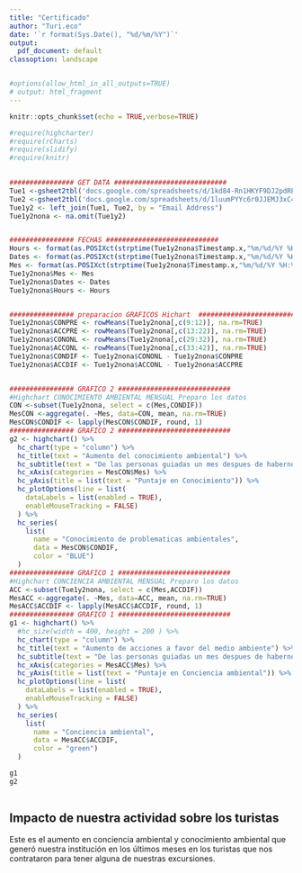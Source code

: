 ```yaml
---
title: "Certificado"
author: "Turi.eco"
date: '`r format(Sys.Date(), "%d/%m/%Y")`'
output:
  pdf_document: default
classoption: landscape


#options(allow_html_in_all_outputs=TRUE)
# output: html_fragment
---
```


```r
knitr::opts_chunk$set(echo = TRUE,verbose=TRUE)

#require(highcharter)
#require(rCharts)
#require(slidify)
#require(knitr)
           
```

```r
################ GET DATA ############################
Tue1 <-gsheet2tbl('docs.google.com/spreadsheets/d/1kd84-Rn1HKYF9DJ2pdRPbZYmqC2MD_JjM95by7RFFik/edit?usp=sharing')
Tue2 <-gsheet2tbl('docs.google.com/spreadsheets/d/1luumPYYc6r0JJEMJ3xC4mNA1GUox0GTKoPgKgbrGyno/edit?usp=sharing')
Tue1y2 <- left_join(Tue1, Tue2, by = "Email Address")
Tue1y2nona <- na.omit(Tue1y2)


################ FECHAS ############################
Hours <- format(as.POSIXct(strptime(Tue1y2nona$Timestamp.x,"%m/%d/%Y %H:%M:%S",tz="")) ,format = "%H:%M:%S")
Dates <- format(as.POSIXct(strptime(Tue1y2nona$Timestamp.x,"%m/%d/%Y %H:%M:%S",tz="")) ,format = "%Y-%m-%d")
Mes <- format(as.POSIXct(strptime(Tue1y2nona$Timestamp.x,"%m/%d/%Y %H:%M:%S",tz="")) ,format = "%Y-%m")
Tue1y2nona$Mes <- Mes
Tue1y2nona$Dates <- Dates
Tue1y2nona$Hours <- Hours


################ preparacion GRAFICOS Hichart  ############################
Tue1y2nona$CONPRE <- rowMeans(Tue1y2nona[,c(9:12)], na.rm=TRUE)
Tue1y2nona$ACCPRE <- rowMeans(Tue1y2nona[,c(13:22)], na.rm=TRUE) 
Tue1y2nona$CONONL <- rowMeans(Tue1y2nona[,c(29:32)], na.rm=TRUE) 
Tue1y2nona$ACCONL <- rowMeans(Tue1y2nona[,c(33:42)], na.rm=TRUE) 
Tue1y2nona$CONDIF <- Tue1y2nona$CONONL - Tue1y2nona$CONPRE
Tue1y2nona$ACCDIF <- Tue1y2nona$ACCONL - Tue1y2nona$ACCPRE


################ GRAFICO 2 ############################
#Highchart CONOCIMIENTO AMBIENTAL MENSUAL Preparo los datos
CON <-subset(Tue1y2nona, select = c(Mes,CONDIF))
MesCON <-aggregate(. ~Mes, data=CON, mean, na.rm=TRUE)
MesCON$CONDIF <- lapply(MesCON$CONDIF, round, 1)
################ GRAFICO 2 ############################
g2 <- highchart() %>% 
  hc_chart(type = "column") %>% 
  hc_title(text = "Aumento del conocimiento ambiental") %>% 
  hc_subtitle(text = "De las personas guiadas un mes despues de habernos conocido") %>% 
  hc_xAxis(categories = MesCON$Mes) %>% 
  hc_yAxis(title = list(text = "Puntaje en Conocimiento")) %>% 
  hc_plotOptions(line = list(
    dataLabels = list(enabled = TRUE),
    enableMouseTracking = FALSE)
  ) %>% 
  hc_series(
    list(
      name = "Conocimiento de problematicas ambientales",
      data = MesCON$CONDIF,
      color = "BLUE")
  )
################ GRAFICO 1 ############################
#Highchart CONCIENCIA AMBIENTAL MENSUAL Preparo los datos
ACC <-subset(Tue1y2nona, select = c(Mes,ACCDIF))
MesACC <-aggregate(. ~Mes, data=ACC, mean, na.rm=TRUE)
MesACC$ACCDIF <- lapply(MesACC$ACCDIF, round, 1)
################ GRAFICO 1 ############################
g1 <- highchart() %>% 
  #hc_size(width = 400, height = 200 ) %>% 
  hc_chart(type = "column") %>% 
  hc_title(text = "Aumento de acciones a favor del medio ambiente") %>% 
  hc_subtitle(text = "De las personas guiadas un mes despues de habernos conocido") %>% 
  hc_xAxis(categories = MesACC$Mes) %>% 
  hc_yAxis(title = list(text = "Puntaje en Conciencia ambiental")) %>% 
  hc_plotOptions(line = list(
    dataLabels = list(enabled = TRUE),
    enableMouseTracking = FALSE)
  ) %>% 
  hc_series(
    list(
      name = "Conciencia ambiental",
      data = MesACC$ACCDIF,
      color = "green")
  )

```


```r
g1
g2
           
```

## Impacto de nuestra actividad sobre los turistas
  Este es el aumento en conciencia ambiental y conocimiento ambiental que generó nuestra institución en los últimos meses en los turistas que nos contrataron para tener alguna de nuestras excursiones.
  
  
```r

```





